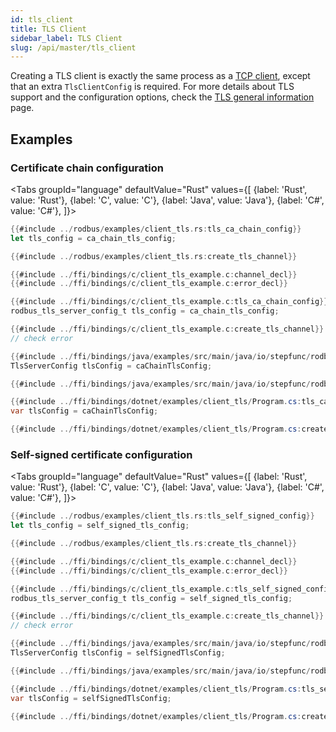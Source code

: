 ```yaml
---
id: tls_client
title: TLS Client
sidebar_label: TLS Client
slug: /api/master/tls_client
---
```



Creating a TLS client is exactly the same process as a [TCP client](./tcp_client.mdx),
except that an extra `TlsClientConfig` is required. For more details about TLS support and the configuration options,
check the [TLS general information](../tls.mdx) page.

## Examples

### Certificate chain configuration

<Tabs
groupId="language"
defaultValue="Rust"
values={[
{label: 'Rust', value: 'Rust'},
{label: 'C', value: 'C'},
{label: 'Java', value: 'Java'},
{label: 'C#', value: 'C#'},
]}>
<TabItem value="Rust">

```rust
{{#include ../rodbus/examples/client_tls.rs:tls_ca_chain_config}}
let tls_config = ca_chain_tls_config;

{{#include ../rodbus/examples/client_tls.rs:create_tls_channel}}
```

</TabItem>
<TabItem value="C">

```c
{{#include ../ffi/bindings/c/client_tls_example.c:channel_decl}}
{{#include ../ffi/bindings/c/client_tls_example.c:error_decl}}

{{#include ../ffi/bindings/c/client_tls_example.c:tls_ca_chain_config}}
rodbus_tls_server_config_t tls_config = ca_chain_tls_config;

{{#include ../ffi/bindings/c/client_tls_example.c:create_tls_channel}}
// check error
```

</TabItem>
<TabItem value="Java">

```java
{{#include ../ffi/bindings/java/examples/src/main/java/io/stepfunc/rodbus/examples/ClientTlsExample.java:tls_ca_chain_config}}
TlsServerConfig tlsConfig = caChainTlsConfig;

{{#include ../ffi/bindings/java/examples/src/main/java/io/stepfunc/rodbus/examples/ClientTlsExample.java:create_tls_channel}}
```

</TabItem>
<TabItem value="C#">

```csharp
{{#include ../ffi/bindings/dotnet/examples/client_tls/Program.cs:tls_ca_chain_config}}
var tlsConfig = caChainTlsConfig;

{{#include ../ffi/bindings/dotnet/examples/client_tls/Program.cs:create_tls_channel}}
```

</TabItem>
</Tabs>

### Self-signed certificate configuration

<Tabs
groupId="language"
defaultValue="Rust"
values={[
{label: 'Rust', value: 'Rust'},
{label: 'C', value: 'C'},
{label: 'Java', value: 'Java'},
{label: 'C#', value: 'C#'},
]}>
<TabItem value="Rust">

```rust
{{#include ../rodbus/examples/client_tls.rs:tls_self_signed_config}}
let tls_config = self_signed_tls_config;

{{#include ../rodbus/examples/client_tls.rs:create_tls_channel}}
```

</TabItem>
<TabItem value="C">

```c
{{#include ../ffi/bindings/c/client_tls_example.c:channel_decl}}
{{#include ../ffi/bindings/c/client_tls_example.c:error_decl}}

{{#include ../ffi/bindings/c/client_tls_example.c:tls_self_signed_config}}
rodbus_tls_server_config_t tls_config = self_signed_tls_config;

{{#include ../ffi/bindings/c/client_tls_example.c:create_tls_channel}}
// check error
```

</TabItem>
<TabItem value="Java">

```java
{{#include ../ffi/bindings/java/examples/src/main/java/io/stepfunc/rodbus/examples/ClientTlsExample.java:tls_self_signed_config}}
TlsServerConfig tlsConfig = selfSignedTlsConfig;

{{#include ../ffi/bindings/java/examples/src/main/java/io/stepfunc/rodbus/examples/ClientTlsExample.java:create_tls_channel}}
```

</TabItem>
<TabItem value="C#">

```csharp
{{#include ../ffi/bindings/dotnet/examples/client_tls/Program.cs:tls_self_signed_config}}
var tlsConfig = selfSignedTlsConfig;

{{#include ../ffi/bindings/dotnet/examples/client_tls/Program.cs:create_tls_channel}}
```

</TabItem>
</Tabs>
